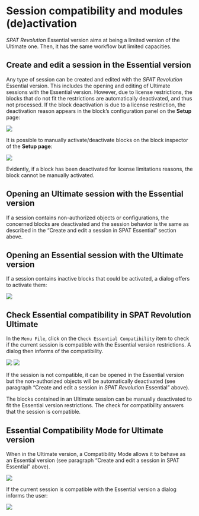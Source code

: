 # Session compatibility and modules (de)activation {#sec-module-de-activation}

_SPAT Revolution_ Essential version aims at being a limited version of the Ultimate one. Then, it has the same workflow but limited capacities.

## Create and edit a session in the Essential version

Any type of session can be created and edited with the _SPAT Revolution_ Essential version. This includes the opening and editing of Ultimate sessions with the Essential version. However, due to license restrictions, the blocks that do not fit the restrictions are automatically deactivated, and thus not processed. If the block deactivation is due to a license restriction, the deactivation reason appears in the block's configuration panel on the **Setup** page:

![](https://media.githubusercontent.com/media/FLUX-SE/doc_images/main/SpatR/Setup/RoomDeactivation.png)

It is possible to manually activate/deactivate blocks on the block inspector of the **Setup page**:

![](https://media.githubusercontent.com/media/FLUX-SE/doc_images/main/SpatR/Setup/DeactivatingBlock.png)

Evidently, if a block has been deactivated for license limitations reasons, the block cannot be manually activated.

## Opening an Ultimate session with the Essential version

If a session contains non-authorized objects or configurations, the concerned blocks are deactivated and the session behavior is the same as described in the "Create and edit a session in SPAT Essential" section above.

## Opening an Essential session with the Ultimate version

If a session contains inactive blocks that could be activated, a dialog offers to activate them:

![](https://media.githubusercontent.com/media/FLUX-SE/doc_images/main/SpatR/Setup/BlocksActivation.png)

## Check Essential compatibility in SPAT Revolution Ultimate

In the ```Menu File```, click on the ```Check Essential Compatibility``` item to check if the current session is compatible with the Essential version restrictions. A dialog then informs of the compatibility.

![](https://media.githubusercontent.com/media/FLUX-SE/doc_images/main/SpatR/Setup/EssentialCompatible.png)
![](https://media.githubusercontent.com/media/FLUX-SE/doc_images/main/SpatR/Setup/EssentialNotCompatible.png)

If the session is not compatible, it can be opened in the Essential version but the non-authorized objects will be automatically deactivated (see paragraph  "Create and edit a session in _SPAT Revolution_ Essential" above).

:::{.callout-note}
The blocks contained in an Ultimate session can be manually deactivated to fit the Essential version restrictions. The check for compatibility answers that the session is compatible.
:::

## Essential Compatibility Mode for Ultimate version

When in the Ultimate version, a Compatibility Mode allows it to behave as an Essential version (see paragraph "Create and edit a session in SPAT Essential" above).

![](https://media.githubusercontent.com/media/FLUX-SE/doc_images/main/SpatR/Setup/EssentialCompatibilityModeOn.png)

If the current session is compatible with the Essential version a dialog informs the user:

![](https://media.githubusercontent.com/media/FLUX-SE/doc_images/main/SpatR/Setup/EssentialAlreadyCompatible.png)